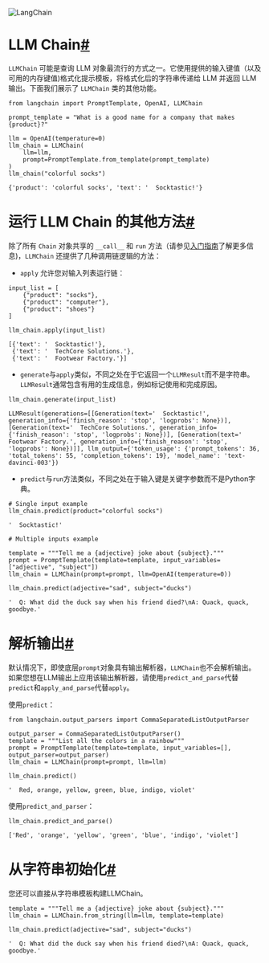 

<Head>
  <script>
    {
      `(function() {
         var _hmt = _hmt || [];
(function() {
  var hm = document.createElement("script");
  hm.src = "https://hm.baidu.com/hm.js?e60fb290e204e04c5cb6f79b0ac1e697";
  var s = document.getElementsByTagName("script")[0]; 
  s.parentNode.insertBefore(hm, s);
})();
       })();`
    }
  </script>
</Head>

![LangChain](https://pica.zhimg.com/50/v2-56e8bbb52aa271012541c1fe1ceb11a2_r.gif)





LLM Chain[#](#llm-chain "此标题的永久链接")
===================================

`LLMChain` 可能是查询 LLM 对象最流行的方式之一。它使用提供的输入键值（以及可用的内存键值)格式化提示模板，将格式化后的字符串传递给 LLM 并返回 LLM 输出。下面我们展示了 `LLMChain` 类的其他功能。

```
from langchain import PromptTemplate, OpenAI, LLMChain

prompt_template = "What is a good name for a company that makes {product}?"

llm = OpenAI(temperature=0)
llm_chain = LLMChain(
    llm=llm,
    prompt=PromptTemplate.from_template(prompt_template)
)
llm_chain("colorful socks")

```

```
{'product': 'colorful socks', 'text': '  Socktastic!'}

```

运行 LLM Chain 的其他方法[#](#additional-ways-of-running-llm-chain "此标题的永久链接")
=======================================================================

除了所有 `Chain` 对象共享的 `__call__` 和 `run` 方法（请参见[入门指南](../getting_started)了解更多信息)，`LLMChain` 还提供了几种调用链逻辑的方法：

* `apply` 允许您对输入列表运行链：

```
input_list = [
    {"product": "socks"},
    {"product": "computer"},
    {"product": "shoes"}
]

llm_chain.apply(input_list)

```

```
[{'text': '  Socktastic!'},
 {'text': '  TechCore Solutions.'},
 {'text': '  Footwear Factory.'}]

```

* `generate`与`apply`类似，不同之处在于它返回一个`LLMResult`而不是字符串。`LLMResult`通常包含有用的生成信息，例如标记使用和完成原因。

```
llm_chain.generate(input_list)

```

```
LLMResult(generations=[[Generation(text='  Socktastic!', generation_info={'finish_reason': 'stop', 'logprobs': None})], [Generation(text='  TechCore Solutions.', generation_info={'finish_reason': 'stop', 'logprobs': None})], [Generation(text='  Footwear Factory.', generation_info={'finish_reason': 'stop', 'logprobs': None})]], llm_output={'token_usage': {'prompt_tokens': 36, 'total_tokens': 55, 'completion_tokens': 19}, 'model_name': 'text-davinci-003'})

```

* `predict`与`run`方法类似，不同之处在于输入键是关键字参数而不是Python字典。

```
# Single input example
llm_chain.predict(product="colorful socks")

```

```
'  Socktastic!'

```

```
# Multiple inputs example

template = """Tell me a {adjective} joke about {subject}."""
prompt = PromptTemplate(template=template, input_variables=["adjective", "subject"])
llm_chain = LLMChain(prompt=prompt, llm=OpenAI(temperature=0))

llm_chain.predict(adjective="sad", subject="ducks")

```

```
'  Q: What did the duck say when his friend died?\nA: Quack, quack, goodbye.'

```

解析输出[#](#parsing-the-outputs "Permalink to this headline")
==========================================================

默认情况下，即使底层`prompt`对象具有输出解析器，`LLMChain`也不会解析输出。如果您想在LLM输出上应用该输出解析器，请使用`predict_and_parse`代替`predict`和`apply_and_parse`代替`apply`。

使用`predict`：

```
from langchain.output_parsers import CommaSeparatedListOutputParser

output_parser = CommaSeparatedListOutputParser()
template = """List all the colors in a rainbow"""
prompt = PromptTemplate(template=template, input_variables=[], output_parser=output_parser)
llm_chain = LLMChain(prompt=prompt, llm=llm)

llm_chain.predict()

```

```
'  Red, orange, yellow, green, blue, indigo, violet'

```

使用`predict_and_parser`：

```
llm_chain.predict_and_parse()

```

```
['Red', 'orange', 'yellow', 'green', 'blue', 'indigo', 'violet']

```

从字符串初始化[#](#initialize-from-string "Permalink to this headline")
================================================================

您还可以直接从字符串模板构建LLMChain。

```
template = """Tell me a {adjective} joke about {subject}."""
llm_chain = LLMChain.from_string(llm=llm, template=template)

```

```
llm_chain.predict(adjective="sad", subject="ducks")

```

```
'  Q: What did the duck say when his friend died?\nA: Quack, quack, goodbye.'

```

